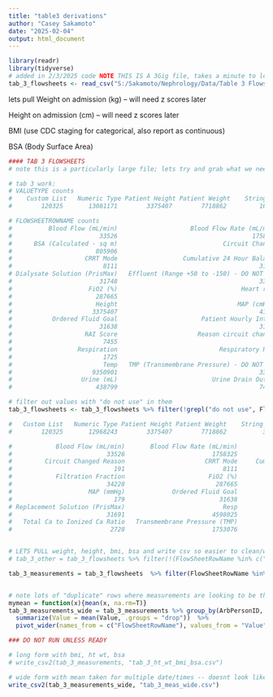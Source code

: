 ```yaml
---
title: "table3 derivations"
author: "Casey Sakamoto"
date: "2025-02-04"
output: html_document
---
```


```r
library(readr)
library(tidyverse)
# added in 2/3/2025 code NOTE THIS IS A 3Gig file, takes a minute to lood onto machine, lambda maybe needed
tab_3_flowsheets <- read_csv("S:/Sakamoto/Nephrology/Data/Table 3 Flowsheets Table.csv")
```

lets pull 
Weight on admission (kg) -- will need z scores later

Height on admission (cm) -- will need z scores later

BMI (use CDC staging for categorical, also report as continuous)

BSA (Body Surface Area)

```r
#### TAB 3 FLOWSHEETS
# note this is a particularly large file; lets try and grab what we need and filter down to reduce comp times etc

# tab 3 work: 
# VALUETYPE counts
#    Custom List   Numeric Type Patient Height Patient Weight    String Type    Temperature 
#        120325       13081171        3375407        7718862         167131        9350901 

# FLOWSHEETROWNAME counts
#          Blood Flow (mL/min)                    Blood Flow Rate (mL/min)                                         BMI                                         BSA 
#                        33526                                     1758325                                     1073755                                     1904763 
#      BSA (Calculated - sq m)                             Circuit Changed                      Circuit Changed Reason CRRT Filter (Range 100 to 250) - DO NOT USE 
#                       805906                                         243                                         191                                       34936 
#                    CRRT Mode                  Cumulative 24 Hour Balance                        Delta P - DO NOT USE                           Dialysate (mL/hr) 
#                         8111                                       31401                                       33239                                       33582 
# Dialysate Solution (PrisMax)   Effluent (Range +50 to -150) - DO NOT USE                                 Filter Type                         Filtration Fraction 
#                        31748                                       33743                                       18635                                       34228 
#                     FiO2 (%)                                  Heart rate                                  Heart Rate                     Heart Rate (DO NOT USE) 
#                       287665                                         173                                       29998                                        2845 
#                       Height                                 MAP (cmH2O)                                  MAP (mmHg)                  Old Do Not Use Stool in mL 
#                      3375407                                       41871                                         179                                         537 
#           Ordered Fluid Goal                       Patient Hourly Intake                                 PRBC Volume                   PRBCs Volume (Do Not Use) 
#                        31638                                       31478                                          38                                       67103 
#                    RAI Score                      Reason circuit changed              Replacement Solution (PrisMax)                                        Resp 
#                         7455                                           8                                       31691                                     4598025 
#                  Respiration                            Respiratory Rate       Return (Range 50 to 150) - DO NOT USE                                  Stool (mL) 
#                         1725                                         419                                       34941                                       54369 
#                         Temp   TMP (Transmembrane Pressure) - DO NOT USE                Total Ca to Ionized Ca Ratio                Transmembrane Pressure (TMP) 
#                      9350901                                       33237                                        2728                                     1753076 
#                   Urine (mL)                          Urine Drain Output                                      Weight                       zz MAP Old do not use 
#                       438799                                       74790                                     7718862                                        7507 

# filter out values with "do not use" in them
tab_3_flowsheets <- tab_3_flowsheets %>% filter(!grepl("do not use", FlowSheetRowName, ignore.case = TRUE))

#   Custom List   Numeric Type Patient Height Patient Weight    String Type    Temperature 
#        120325       12968243        3375407        7718862          31971        9350901 

#            Blood Flow (mL/min)       Blood Flow Rate (mL/min)                            BMI                            BSA        BSA (Calculated - sq m)                Circuit Changed 
#                          33526                        1758325                        1073755                        1904763                         805906                            243 
#         Circuit Changed Reason                      CRRT Mode     Cumulative 24 Hour Balance              Dialysate (mL/hr)   Dialysate Solution (PrisMax)                    Filter Type 
#                            191                           8111                          31401                          33582                          31748                          18635 
#            Filtration Fraction                       FiO2 (%)                     Heart rate                     Heart Rate                         Height                    MAP (cmH2O) 
#                          34228                         287665                            173                          29998                        3375407                          41871 
#                     MAP (mmHg)             Ordered Fluid Goal          Patient Hourly Intake                    PRBC Volume                      RAI Score         Reason circuit changed 
#                            179                          31638                          31478                             38                           7455                              8 
# Replacement Solution (PrisMax)                           Resp                    Respiration               Respiratory Rate                     Stool (mL)                           Temp 
#                          31691                        4598025                           1725                            419                          54369                        9350901 
#   Total Ca to Ionized Ca Ratio   Transmembrane Pressure (TMP)                     Urine (mL)             Urine Drain Output                         Weight 
#                           2728                        1753076                         438799                          74790                        7718862 


# LETS PULL weight, height, bmi, bsa and write csv so easier to clean/work with on work laptop
# tab_3_other = tab_3_flowsheets %>% filter(!(FlowSheetRowName %in% c("BMI", "BSA","Height","Weight")))

tab_3_measurements = tab_3_flowsheets  %>% filter(FlowSheetRowName %in% c("BMI", "BSA","Height","Weight"))


# note lots of "duplicate" rows where measurements are looking to be the same, but different timevalues (ie same date same weight, two different time values)
mymean = function(x){mean(x, na.rm=T)}
tab_3_measurements_wide = tab_3_measurements %>% group_by(ArbPersonID, DaysFromDOBtoValue, FlowSheetRowName) %>% 
  summarize(Value = mean(Value, .groups = "drop"))  %>%
  pivot_wider(names_from = c("FlowSheetRowName"), values_from = "Value", values_fn = mymean)

```

```r
### DO NOT RUN UNLESS READY

# long form with bmi, ht wt, bsa
# write_csv2(tab_3_measurements, "tab_3_ht_wt_bmi_bsa.csv")

# wide form with mean taken for multiple date/times -- doesnt look like this changes any values at cursory glance of first ~ 5 values where this would occur
write_csv2(tab_3_measurements_wide, "tab_3_meas_wide.csv")

```